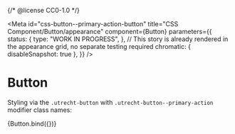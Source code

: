 {/* @license CC0-1.0 */}


<Meta
  id="css-button--primary-action-button"
  title="CSS Component/Button/appearance"
  component={Button}
  parameters={{
    status: {
      type: "WORK IN PROGRESS",
    },
    // This story is already rendered in the appearance grid, no separate testing required
    chromatic: { disableSnapshot: true },
  }}
/>

# Button

Styling via the `.utrecht-button` with `.utrecht-button--primary-action` modifier class names:

<Canvas>
  <Story
    name="primary-action"
    args={{
      appearance: "primary-action-button",
      textContent: "Primary action button",
      type: "button",
    }}
  >
    {Button.bind({})}
  </Story>
</Canvas>
